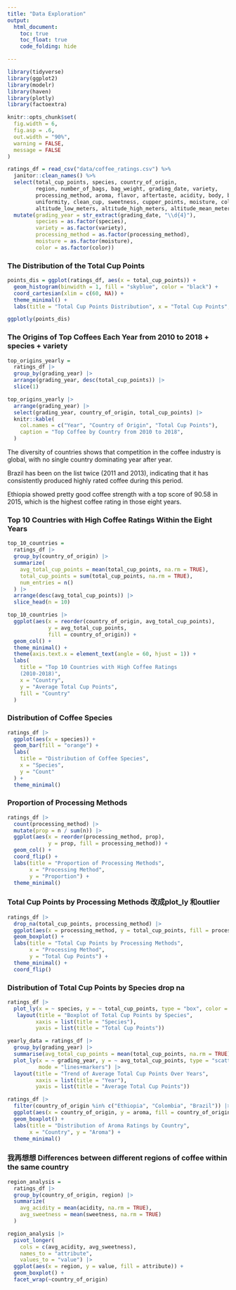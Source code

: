 ```yaml
---
title: "Data Exploration"
output: 
  html_document:
    toc: true
    toc_float: true
    code_folding: hide

---
```

```r
library(tidyverse)
library(ggplot2)
library(modelr)
library(haven)
library(plotly)
library(factoextra)

knitr::opts_chunk$set(
  fig.width = 6,
  fig.asp = .6,
  out.width = "90%",
  warning = FALSE,
  message = FALSE
)
```


```r
ratings_df = read_csv("data/coffee_ratings.csv") %>% 
  janitor::clean_names() %>%
  select(total_cup_points, species, country_of_origin, 
         region, number_of_bags, bag_weight, grading_date, variety,
         processing_method, aroma, flavor, aftertaste, acidity, body, balance,
         uniformity, clean_cup, sweetness, cupper_points, moisture, color,
         altitude_low_meters, altitude_high_meters, altitude_mean_meters) %>%
  mutate(grading_year = str_extract(grading_date, "\\d{4}"),
         species = as.factor(species),
         variety = as.factor(variety),
         processing_method = as.factor(processing_method),
         moisture = as.factor(moisture),
         color = as.factor(color))
```





### The Distribution of the Total Cup Points

```r
points_dis = ggplot(ratings_df, aes(x = total_cup_points)) +
  geom_histogram(binwidth = 1, fill = "skyblue", color = "black") +
  coord_cartesian(xlim = c(60, NA)) +
  theme_minimal() +
  labs(title = "Total Cup Points Distribution", x = "Total Cup Points", y = "Frequency")

ggplotly(points_dis)
```











### The Origins of Top Coffees Each Year from 2010 to 2018 + species + variety

```r
top_origins_yearly = 
  ratings_df |> 
  group_by(grading_year) |> 
  arrange(grading_year, desc(total_cup_points)) |> 
  slice(1)

top_origins_yearly |> 
  arrange(grading_year) |> 
  select(grading_year, country_of_origin, total_cup_points) |> 
  knitr::kable(
    col.names = c("Year", "Country of Origin", "Total Cup Points"),
    caption = "Top Coffee by Country from 2010 to 2018",
  )
```

The diversity of countries shows that competition in the coffee industry is global, with no single country dominating year after year.

Brazil has been on the list twice (2011 and 2013), indicating that it has consistently produced highly rated coffee during this period.

Ethiopia showed pretty good coffee strength with a top score of 90.58 in 2015, which is the highest coffee rating in those eight years.


### Top 10 Countries with High Coffee Ratings Within the Eight Years

```r
top_10_countries = 
  ratings_df |> 
  group_by(country_of_origin) |> 
  summarize(
    avg_total_cup_points = mean(total_cup_points, na.rm = TRUE),
    total_cup_points = sum(total_cup_points, na.rm = TRUE),
    num_entries = n()
  ) |> 
  arrange(desc(avg_total_cup_points)) |> 
  slice_head(n = 10)

top_10_countries |> 
  ggplot(aes(x = reorder(country_of_origin, avg_total_cup_points),
             y = avg_total_cup_points,
             fill = country_of_origin)) +
  geom_col() +
  theme_minimal() +
  theme(axis.text.x = element_text(angle = 60, hjust = 1)) +
  labs(
    title = "Top 10 Countries with High Coffee Ratings 
    (2010-2018)",
    x = "Country",
    y = "Average Total Cup Points",
    fill = "Country"
  ) 
```


### Distribution of Coffee Species

```r
ratings_df |> 
  ggplot(aes(x = species)) +
  geom_bar(fill = "orange") +
  labs(
    title = "Distribution of Coffee Species",
    x = "Species",
    y = "Count"
  ) +
  theme_minimal()
```

### Proportion of Processing Methods

```r
ratings_df |> 
  count(processing_method) |> 
  mutate(prop = n / sum(n)) |> 
  ggplot(aes(x = reorder(processing_method, prop), 
             y = prop, fill = processing_method)) +
  geom_col() +
  coord_flip() +
  labs(title = "Proportion of Processing Methods", 
       x = "Processing Method", 
       y = "Proportion") +
  theme_minimal()
```

### Total Cup Points by Processing Methods 改成plot_ly 和outlier

```r
ratings_df |> 
  drop_na(total_cup_points, processing_method) |> 
  ggplot(aes(x = processing_method, y = total_cup_points, fill = processing_method)) +
  geom_boxplot() +
  labs(title = "Total Cup Points by Processing Methods", 
       x = "Processing Method", 
       y = "Total Cup Points") +
  theme_minimal() +
  coord_flip()
```



### Distribution of Total Cup Points by Species drop na

```r
ratings_df |> 
  plot_ly(x = ~ species, y = ~ total_cup_points, type = "box", color = ~species) |> 
   layout(title = "Boxplot of Total Cup Points by Species",
         xaxis = list(title = "Species"),
         yaxis = list(title = "Total Cup Points"))
```


```r
yearly_data = ratings_df |> 
  group_by(grading_year) |> 
  summarise(avg_total_cup_points = mean(total_cup_points, na.rm = TRUE)) |> 
  plot_ly(x = ~ grading_year, y = ~ avg_total_cup_points, type = "scatter", 
          mode = "lines+markers") |> 
  layout(title = "Trend of Average Total Cup Points Over Years",
         xaxis = list(title = "Year"),
         yaxis = list(title = "Average Total Cup Points"))
```





```r
ratings_df |> 
  filter(country_of_origin %in% c("Ethiopia", "Colombia", "Brazil")) |> 
  ggplot(aes(x = country_of_origin, y = aroma, fill = country_of_origin)) +
  geom_boxplot() +
  labs(title = "Distribution of Aroma Ratings by Country",
       x = "Country", y = "Aroma") +
  theme_minimal()
```






### 我再想想 Differences between different regions of coffee within the same country

```r
region_analysis =
  ratings_df |> 
  group_by(country_of_origin, region) |> 
  summarize(
    avg_acidity = mean(acidity, na.rm = TRUE),
    avg_sweetness = mean(sweetness, na.rm = TRUE)
  ) 

region_analysis |> 
  pivot_longer(
    cols = c(avg_acidity, avg_sweetness), 
    names_to = "attribute", 
    values_to = "value") |> 
  ggplot(aes(x = region, y = value, fill = attribute)) +
  geom_boxplot() +
  facet_wrap(~country_of_origin)
```





